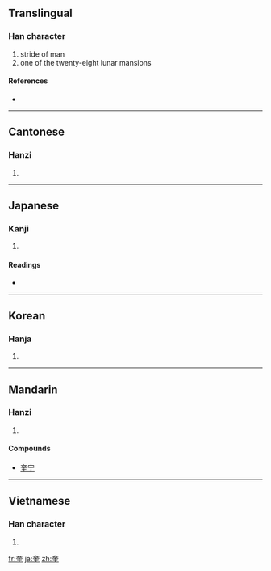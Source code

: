 ==Translingual==

===Han character===
{{Han char|rn=37|rad=大|as=06|sn=9|four=4010<sub>4</sub>|canj=大土土 (KGG)}}

# stride of man
# one of the twenty-eight lunar mansions

====References====
* {{Han ref|kx=0251.110|dkj=05911|dj=0512.100|hdz=10538.010|uh=594E|ud=22862|bh=ABB6|bd=43958}}

----

==Cantonese==

===Hanzi===
{{yue-hanzi|jyut=|y=fui1}}

# {{defn|Cantonese|sort=大06}}

----

==Japanese==

===Kanji===
{{ja-kanji|grade=|rs=大06}}

# {{defn|Japanese}}

====Readings====
* {{ja-readings|on=[[けい]] (kei), [[き]] (ki)|kun=[[また]] (mata)}}

----

==Korean==

===Hanja===
{{ko-hanja|hangeul=규|rv=gyu|mr=kyu}}

# {{defn|Korean|sort=大06}}

----

==Mandarin==

===Hanzi===
{{cmn-hanzi|pin=[[kuí]] ([[kui2]])|wg=k'uei<sup>2</sup>}}

# {{defn|Mandarin|sort=大06}}

====Compounds====
* [[奎宁]]

----

==Vietnamese==

===Han character===
{{vi-hantu|[[khuê]]|rs=大06}}

# {{defn|Vietnamese|sort=大06}}

[[fr:奎]]
[[ja:奎]]
[[zh:奎]]